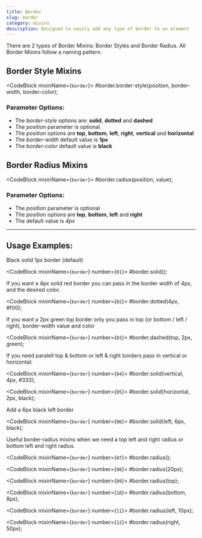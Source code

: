 ```yaml
---
title: Border
slug: border
category: mixins
description: Designed to easily add any type of border to an element
---
```



There are 2 types of Border Mixins: Border Styles and Border Radius.
All Border Mixins follow a naming pattern.

## Border Style Mixins

<CodeBlock mixinName={`border`}>
  #border.border-style(position, border-width, border-color);
</CodeBlock>

### Parameter Options:

* The *border-style* options are: **solid**, **dotted** and **dashed**
* The *position* parameter is optional
* The *position* options are **top**, **bottom**, **left**, **right**, **vertical** and **horizontal**
* The *border-width* default value is **1px**
* The *border-color* default value is **black**

## Border Radius Mixins

<CodeBlock mixinName={`border`}>
  #border.radius(position, value);
</CodeBlock>

### Parameter Options:

* The *position* parameter is optional
* The *position* options are **top**, **bottom**, **left** and **right**
* The default value is *4px*

---

## Usage Examples:

Black solid 1px border (default)

<CodeBlock mixinName={`border`} number={`01`}>
  #border.solid();
</CodeBlock>

If you want a 4px solid red border you can pass in the border width of 4px, and the desired color.

<CodeBlock mixinName={`border`} number={`02`}>
  #border.dotted(4px, #f00);
</CodeBlock>

If you want a 2px green top border only you pass in top (or bottom / left / right), border-width value and color

<CodeBlock mixinName={`border`} number={`03`}>
  #border.dashed(top, 2px, green);
</CodeBlock>

If you need paralell top & bottom or left & right borders pass in vertical or horizontal:

<CodeBlock mixinName={`border`} number={`04`}>
  #border.solid(vertical, 4px, #333);
</CodeBlock>

<CodeBlock mixinName={`border`} number={`05`}>
  #border.solid(horizontal, 2px, black);
</CodeBlock>

Add a 6px black left border

<CodeBlock mixinName={`border`} number={`06`}>
  #border.solid(left, 6px, black);
</CodeBlock>

Useful border-radius mixins when we need a top left and right radius or bottom left and right radius.

<CodeBlock mixinName={`border`} number={`07`}>
  #border.radius();
</CodeBlock>

<CodeBlock mixinName={`border`} number={`08`}>
  #border.radius(20px);
</CodeBlock>

<CodeBlock mixinName={`border`} number={`09`}>
  #border.radius(top);
</CodeBlock>

<CodeBlock mixinName={`border`} number={`10`}>
  #border.radius(bottom, 8px);
</CodeBlock>

<CodeBlock mixinName={`border`} number={`11`}>
  #border.radius(left, 10px);
</CodeBlock>

<CodeBlock mixinName={`border`} number={`12`}>
  #border.radius(right, 50px);
</CodeBlock>